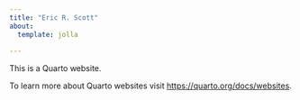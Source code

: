 ```yaml
---
title: "Eric R. Scott"
about: 
  template: jolla
  
---
```


This is a Quarto website.

To learn more about Quarto websites visit <https://quarto.org/docs/websites>.
